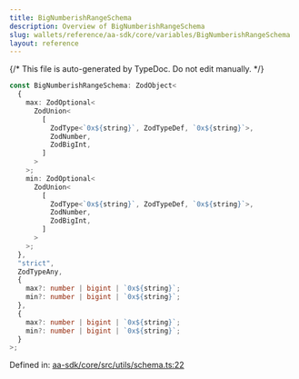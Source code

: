 ```yaml
---
title: BigNumberishRangeSchema
description: Overview of BigNumberishRangeSchema
slug: wallets/reference/aa-sdk/core/variables/BigNumberishRangeSchema
layout: reference
---
```


{/* This file is auto-generated by TypeDoc. Do not edit manually. */}

```ts
const BigNumberishRangeSchema: ZodObject<
  {
    max: ZodOptional<
      ZodUnion<
        [
          ZodType<`0x${string}`, ZodTypeDef, `0x${string}`>,
          ZodNumber,
          ZodBigInt,
        ]
      >
    >;
    min: ZodOptional<
      ZodUnion<
        [
          ZodType<`0x${string}`, ZodTypeDef, `0x${string}`>,
          ZodNumber,
          ZodBigInt,
        ]
      >
    >;
  },
  "strict",
  ZodTypeAny,
  {
    max?: number | bigint | `0x${string}`;
    min?: number | bigint | `0x${string}`;
  },
  {
    max?: number | bigint | `0x${string}`;
    min?: number | bigint | `0x${string}`;
  }
>;
```

Defined in: [aa-sdk/core/src/utils/schema.ts:22](https://github.com/alchemyplatform/aa-sdk/blob/c1a84188d03473acac2fdb49fb7cd7fdba73169b/aa-sdk/core/src/utils/schema.ts#L22)
